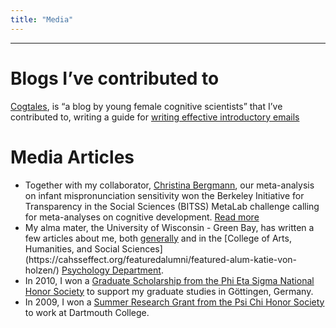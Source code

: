 ```yaml
---
title: "Media"
---
```


----

# Blogs I've contributed to

[Cogtales](https://cogtales.wordpress.com/), is "a blog by young female cognitive scientists" that I've contributed to, writing a guide for [writing effective introductory emails](https://cogtales.wordpress.com/2017/01/13/how-to-write-effective-introductory-emails/)

# Media Articles

- Together with my collaborator, [Christina Bergmann](https://sites.google.com/site/chbergma/), our meta-analysis on infant mispronunciation sensitivity won the Berkeley Initiative for Transparency in the Social Sciences (BITSS) MetaLab challenge calling for meta-analyses on cognitive development. [Read more](https://www.bitss.org/2018/07/24/metalab-awards-three-contribution-challenge-prizes/)
- My alma mater, the University of Wisconsin - Green Bay, has written a few articles about me, both [generally](https://news.uwgb.edu/featured/alumni/05/30/alumni-rising-research-sparks-international-career-for-von-holzen/) and in the [College of Arts, Humanities, and Social Sciences] (https://cahsseffect.org/featuredalumni/featured-alum-katie-von-holzen/) [Psychology Department](https://blog.uwgb.edu/uwgbpsych/featured-alumnus-katie-von-holzen/).
- In 2010, I won a [Graduate Scholarship from the Phi Eta Sigma National Honor Society](https://news.uwgb.edu/log-news/releases/05/11/graduate-scholarship-1081/) to support my graduate studies in Göttingen, Germany.
- In 2009, I won a [Summer Research Grant from the Psi Chi Honor Society](https://www.psychologicalscience.org/observer/apspsi-chi-summer-research-grant-winners#.WNqK42-GOUk) to work at Dartmouth College.

